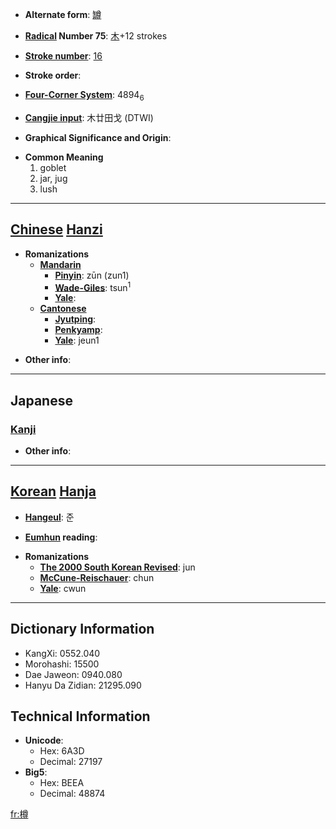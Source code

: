 * '''Alternate form''': [[罇]]

* '''[[Wiktionary:Chinese radical index| Radical]] Number 75''': [[Wiktionary:Chinese radical index 木|木]]+12 strokes

* '''[[Wiktionary:Chinese total strokes index|Stroke number]]''': [[Wiktionary:Chinese total strokes index 16|16]]

* '''Stroke order''': 

* '''[[Wiktionary:Chinese four corner index|Four-Corner System]]''': 4894<sub>6</sub>

* '''[[Wiktionary:Chinese Cangjie index|Cangjie input]]''': 木廿田戈 (DTWI)

* '''Graphical Significance and Origin''': 

* '''Common Meaning'''
*#goblet
*# jar, jug
*# lush


----

== [[Chinese]] [[Hanzi]] ==

* '''Romanizations'''
** '''[[Mandarin]]'''
*** '''[[Pinyin]]''': zūn (zun1)
*** '''[[Wade-Giles]]''': tsun<sup>1</sup>
*** '''[[Yale]]''': 
** '''[[Cantonese]]'''
*** '''[[Jyutping]]''':
*** '''[[Penkyamp]]''': 
*** '''[[Yale]]''': jeun1

* '''Other info''': 

----

==Japanese==
===[[Kanji]]===
{{kanji|on readings=[[そん]] (son)
|kun readings=[[たる]] (taru)
}}

* '''Other info''':  

----

== [[Korean]] [[Hanja]] ==

* '''[[Hangeul]]''': 준

* '''[[Eumhun]] reading''': 

* '''Romanizations'''
** '''[[The 2000 South Korean Revised Romanization|The 2000 South Korean Revised]]''': jun
** '''[[McCune-Reischauer]]''': chun
** '''[[Yale]]''': cwun

----

== Dictionary Information ==

* KangXi: 0552.040
* Morohashi: 15500
* Dae Jaweon: 0940.080
* Hanyu Da Zidian: 21295.090

== Technical Information ==

* '''Unicode''':
** Hex: 6A3D
** Decimal: 27197
* '''Big5''':
** Hex: BEEA
** Decimal: 48874

[[fr:樽]]